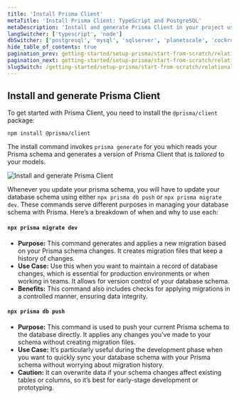 ```yaml
---
title: 'Install Prisma Client'
metaTitle: 'Install Prisma Client: TypeScript and PostgreSQL'
metaDescription: 'Install and generate Prisma Client in your project using TypeScript and PostgreSQL'
langSwitcher: ['typescript', 'node']
dbSwitcher: ['postgresql', 'mysql', 'sqlserver', 'planetscale', 'cockroachdb', 'prismaPostgres']
hide_table_of_contents: true
pagination_prev: getting-started/setup-prisma/start-from-scratch/relational-databases/using-prisma-migrate-typescript-postgresql
pagination_next: getting-started/setup-prisma/start-from-scratch/relational-databases/querying-the-database-typescript-postgresql
slugSwitch: /getting-started/setup-prisma/start-from-scratch/relational-databases/install-prisma-client-
---
```

 

## Install and generate Prisma Client

To get started with Prisma Client, you need to install the `@prisma/client` package:

```terminal copy
npm install @prisma/client
```

The install command invokes `prisma generate` for you which reads your Prisma schema and generates a version of Prisma Client that is _tailored_ to your models.

![Install and generate Prisma Client](/img/getting-started/prisma-client-install-and-generate.png)

Whenever you update your prisma schema, you will have to update your database schema using either `npx prisma db push` or `npx prisma migrate dev`. These commands serve different purposes in managing your database schema with Prisma. Here’s a breakdown of when and why to use each:

#### `npx prisma migrate dev`

- **Purpose:** This command generates and applies a new migration based on your Prisma schema changes. It creates migration files that keep a history of changes.
- **Use Case:** Use this when you want to maintain a record of database changes, which is essential for production environments or when working in teams. It allows for version control of your database schema.
- **Benefits:** This command also includes checks for applying migrations in a controlled manner, ensuring data integrity.


#### `npx prisma db push`

- **Purpose:** This command is used to push your current Prisma schema to the database directly. It applies any changes you've made to your schema without creating migration files.
- **Use Case:** It’s particularly useful during the development phase when you want to quickly sync your database schema with your Prisma schema without worrying about migration history.
- **Caution:** It can overwrite data if your schema changes affect existing tables or columns, so it’s best for early-stage development or prototyping.

